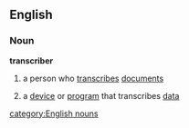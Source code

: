 ==English==
===Noun===
'''transcriber'''
# a person who [[transcribe]]s [[document]]s
#{{computing}} a [[device]] or [[program]] that transcribes [[data]]
[[category:English nouns]]